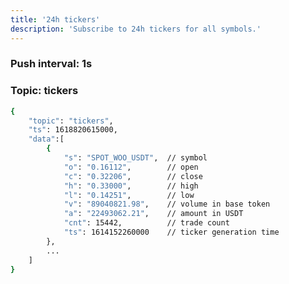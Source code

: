 ```yaml
---
title: '24h tickers'
description: 'Subscribe to 24h tickers for all symbols.'
---
```




### Push interval: 1s

### Topic: tickers
<RequestExample>

```bash
{
    "topic": "tickers",
    "ts": 1618820615000,
    "data":[
        {
            "s": "SPOT_WOO_USDT",  // symbol
            "o": "0.16112",        // open
            "c": "0.32206",        // close
            "h": "0.33000",        // high
            "l": "0.14251",        // low
            "v": "89040821.98",    // volume in base token
            "a": "22493062.21",    // amount in USDT
            "cnt": 15442,          // trade count
            "ts": 1614152260000    // ticker generation time
        },
        ...
    ]
}
```

</RequestExample>


